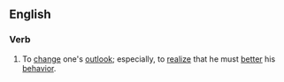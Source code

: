 ==English==

===Verb===
{{en-verb|sees the light|seeing the light|saw the light|seen the light|inf=[[see]] [[the]] [[light]]}}
#{{idiom}}{{rfv-sense}} To [[change]] one's [[outlook]]; especially, to [[realize]] that he must [[better]] his [[behavior]].